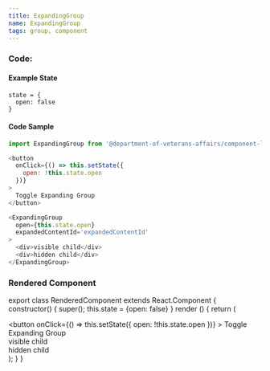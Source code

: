 ```yaml
---
title: ExpandingGroup
name: ExpandingGroup
tags: group, component
---
```



### Code:

#### Example State
```
state = {
  open: false
}
```

#### Code Sample
```javascript
import ExpandingGroup from '@department-of-veterans-affairs/component-library/ExpandingGroup'

<button
  onClick={() => this.setState({
    open: !this.state.open
  })}
>
  Toggle Expanding Group
</button>

<ExpandingGroup
  open={this.state.open}
  expandedContentId='expandedContentId'
>
  <div>visible child</div>
  <div>hidden child</div>
</ExpandingGroup>
```

### Rendered Component

export class RenderedComponent extends React.Component {
  constructor() {
    super();
    this.state = {open: false}
  }
  render () {
    return (
      <div className="site-c-reactcomp__rendered">
        <button
          onClick={() => this.setState({
            open: !this.state.open
          })}
        >
          Toggle Expanding Group
        </button>
        <ExpandingGroup
          open={this.state.open}
          expandedContentId='expandedContentId'
        >
          <div>visible child</div>
          <div>hidden child</div>
        </ExpandingGroup>
      </div>
    );
  }
}

<RenderedComponent />
